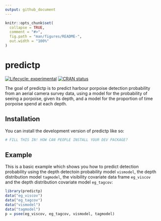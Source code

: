 ```yaml
---
output: github_document
---
```


<!-- README.md is generated from README.Rmd. Please edit that file -->

```r
knitr::opts_chunk$set(
  collapse = TRUE,
  comment = "#>",
  fig.path = "man/figures/README-",
  out.width = "100%"
)
```

# predictp

<!-- badges: start -->
[![Lifecycle: experimental](https://img.shields.io/badge/lifecycle-experimental-orange.svg)](https://lifecycle.r-lib.org/articles/stages.html#experimental)
[![CRAN status](https://www.r-pkg.org/badges/version/predictp)](https://CRAN.R-project.org/package=predictp)
<!-- badges: end -->

The goal of predictp is to predict harbour porpoise detection probability from an aerial camera survey data, using a model for the probability of seeing a porpoise, given its depth, and a model for the proportion of time porpoise spend at each depth.

## Installation

You can install the development version of predictp like so:

``` r
# FILL THIS IN! HOW CAN PEOPLE INSTALL YOUR DEV PACKAGE?
```

## Example

This is a basic example which shows you how to predict detection probability using the depth detectoin probability model `vismodel`, the depth distribution model `tagmodel`, the visibility covariate data frame `eg_viscov` and the depth distribution covariate model `eg_tagcov`:

```r
library(predictp)
data("eg_viscov")
data("eg_tagcov")
data("vismodel")
data("tagmodel")
p = psee(eg_viscov, eg_tagcov, vismodel, tagmodel)
```

